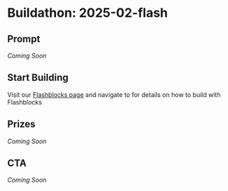 # Buildathon: 2025-02-flash

## Prompt

_Coming Soon_

## Start Building

Visit our [Flashblocks page](https://www.base.org/flashblocks) and navigate to for details on how to build with Flashblocks

## Prizes

_Coming Soon_

## CTA

_Coming Soon_
